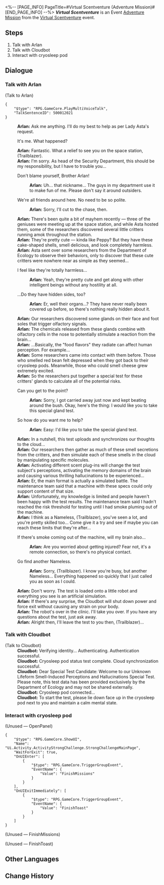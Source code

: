 <%-- [PAGE_INFO]
PageTitle=#Virtual Scentventure (Adventure Mission)#
[END_PAGE_INFO] --%>
{{Stub|Dialogue.}}
{{Mission Infobox
|id            = 8016301
|title         = Virtual Scentventure
|image         = <!--Mission Virtual Scentventure (Adventure Mission).png-->
|type          = Adventure
|event_name    = Virtual Scentventure
|chapter       = 
|requirements  = [[Trailblaze Mission]] ''[[Silent Galaxy]]'' completed
|summary       = <!--official mission summary from Fate's Atlas-->
|characters    = Arlan; Cloudbot; Trailblazer
|startLocation = [[Herta Space Station]] - [[Master Control Zone]]
|world         = Herta Space Station
|area          = Master Control Zone
|prev          = 
|next          = ???
|rewards       = Credit*5,000
}}
'''''Virtual Scentventure''''' is an Event [[Adventure Mission]] from the [[Virtual Scentventure]] event.

==Steps==
# Talk with Arlan
# Talk with Cloudbot
# Interact with cryosleep pod

<!--
==Gameplay Notes==

--><!--
==Trial Character==

-->
==Dialogue==
{{Stub Dialogue}}
{{Dialogue End}}

===Talk with Arlan{{subst:void|<!--801630102-->}}===
{{Mission Description|type=adventure|location=Supply Zone|update|There seems to be trouble again in the space station. Arlan is asking for your help. But this time, the "culprit" looks really suspicious. Could such a cute little thing really do any harm? You are a little confused, but since Arlan asked politely, guess it's best to help out...}}
{{Dialogue Start}}

;(Talk to Arlan)
<pre>{
	"$type": "RPG.GameCore.PlayMultiVoiceTalk",
	"TalkSentenceID": 500012021
}</pre>
:'''Arlan:''' Ask me anything. I'll do my best to help as per Lady Asta's request.
:{{DIcon}} It's me. What happened?
:'''Arlan:''' Fantastic. What a relief to see you on the space station, (Trailblazer).
:'''Arlan:''' I'm sorry. As head of the Security Department, this should be my responsibility, but I have to trouble you...
:{{DIcon|Arrow}} Don't blame yourself, Brother Arlan!
::'''Arlan:''' Uh... that nickname... The guys in my department use it to make fun of me. Please don't say it around outsiders.
:{{DIcon|Arrow}} We're all friends around here. No need to be so polite.
::'''Arlan:''' Sorry, I'll cut to the chase, then.
:'''Arlan:''' There's been quite a bit of mayhem recently &mdash; three of the geniuses were meeting up at the space station, and while Asta hosted them, some of the researchers discovered several little critters running amok throughout the station.
:'''Arlan:''' They're pretty cute &mdash; kinda like Peppy? But they have these cake-shaped shells, smell delicious, and look completely harmless.
:'''Arlan:''' Asta sent over some researchers from the Department of Ecology to observe their behaviors, only to discover that these cute critters were nowhere near as simple as they seemed...
:{{DIcon|Arrow}} I feel like they're totally harmless...
::'''Arlan:''' Yeah, they're pretty cute and get along with other intelligent beings without any hostility at all.
:{{DIcon|Arrow}} ...Do they have hidden sides, too?
::'''Arlan:''' Er, well their organs...? They have never really been covered up before, so there's nothing really hidden about it.
:'''Arlan:''' Our researchers discovered some glands on their face and foot soles that trigger olfactory signals.
:'''Arlan:''' The chemicals released from these glands combine with olfactory cells in the nose to potentially stimulate a reaction from the brain...
:'''Arlan:''' ...Basically, the "food flavors" they radiate can affect human perception. For example...
:'''Arlan:''' Some researchers came into contact with them before. Those who smelled red bean felt depressed when they got back to their cryosleep pods. Meanwhile, those who could smell cheese grew extremely excited.
:'''Arlan:''' So the researchers put together a special test for these critters' glands to calculate all of the potential risks.
:{{DIcon|Arrow}} Can you get to the point?
::'''Arlan:''' Sorry, I got carried away just now and kept beating around the bush. Okay, here's the thing: I would like you to take this special gland test.
:{{DIcon|Arrow}} So how do you want me to help?
::'''Arlan:''' Easy: I'd like you to take the special gland test.
:'''Arlan:''' In a nutshell, this test uploads and synchronizes our thoughts to the cloud...
:'''Arlan:''' Our researchers then gather as much of these smell secretions from the critters, and then simulate each of these smells in the cloud by manipulating specific molecules.
:'''Arlan:''' Activating different scent plug-ins will change the test subject's perceptions, activating the memory domains of the brain and causing various thrilling hallucinations to be experienced...
:'''Arlan:''' Er, the main format is actually a simulated battle. The maintenance team said that a machine with these specs could only support content of that size.
:'''Arlan:''' Unfortunately, my knowledge is limited and people haven't been happy with the test results. The maintenance team said I hadn't reached the risk threshold for testing until I had smoke pluming out of the machine.
:'''Arlan:''' I think as a Nameless, (Trailblazer), you've seen a lot, and you're pretty skilled too... Come give it a try and see if maybe you can reach these limits that they're after...
:{{DIcon|Arrow}} If there's smoke coming out of the machine, will my brain also...
::'''Arlan:''' Are you worried about getting injured? Fear not, it's a remote connection, so there's no physical contact.
:{{DIcon|Arrow}} Go find another Nameless.
::'''Arlan:''' Sorry, (Trailblazer). I know you're busy, but another Nameless... Everything happened so quickly that I just called you as soon as I could.
:'''Arlan:''' Don't worry. The test is loaded onto a little robot and everything you see is an artificial simulation.
:'''Arlan:''' If there's any surprise, the Cloudbot will shut down power and force exit without causing any strain on your body.
:'''Arlan:''' The robot's over in the clinic. I'll take you over. If you have any questions about the test, just ask away.
:'''Arlan:''' Alright then, I'll leave the test to you then, (Trailblazer)...
{{Dialogue End}}

===Talk with Cloudbot{{subst:void|<!--801630103-->}}===
{{Mission Description|type=adventure|location=Base Zone|update|The Cloudbot is responsible for synchronizing the tester's thoughts to the cloud. You agree to participate in the Department of Ecology's special test.}}
{{Dialogue Start}}

;(Talk to Cloudbot)
:'''Cloudbot:''' Verifying identity... Authenticating. Authentication successful.
:'''Cloudbot:''' Cryosleep pod status test complete. Cloud synchronization successful.
:'''Cloudbot:''' Dear Special Test Candidate: Welcome to our Unknown Lifeform Smell-Induced Perceptions and Hallucinations Special Test. Please note, this test data has been provided exclusively by the Department of Ecology and may not be shared externally.
:'''Cloudbot:''' Cryosleep pod connected...
:'''Cloudbot:''' To start the test, please lie down face up in the cryosleep pod next to you and maintain a calm mental state.
{{Dialogue End}}

===Interact with cryosleep pod{{subst:void|<!--801630104-->}}===
{{Mission Description|type=adventure|location=Base Zone|update|The Cloudbot guides you to lie down in the cryosleep pod. You are a little nervous, not knowing what you will face next... By the way, where is the eject button?}}
{{Dialogue Start}}
;(Unused &mdash; OpenPanel)
<pre>{
	"$type": "RPG.GameCore.ShowUI",
	"Name": "Ui.Activity.ActivityStrongChallenge.StrongChallengeMainPage",
	"WaitForExit": true,
	"OnUIEnter": [
		{
			"$type": "RPG.GameCore.TriggerGroupEvent",
			"EventName": {
				"Value": "FinishMissions"
			}
		}
	],
	"OnUIExitImmediately": [
		{
			"$type": "RPG.GameCore.TriggerGroupEvent",
			"EventName": {
				"Value": "FinishToast"
			}
		}
	]
}</pre>

;(Unused &mdash; FinishMissions)


;(Unused &mdash; FinishToast)

{{Dialogue End}}

==Other Languages==
{{Other Languages
|en   = Virtual Scentventure
|zhs  = 虚境味探
|zht  = 虛境味探
|ja   = 仮想の味に酔いしれて
|ko   = 가상세계 후각 탐험
|es   = Aventura aromática
|fr   = Aventure sensovirtuelle
|ru   = Пахучее приключение
|th   = ตะลุยกลิ่นพิศวง
|vi   = Mùi Hương Ảo Giác
|de   = Aromabenteuer
|id   = Petualangan Aroma Virtual
|pt   = Aventura Olfativa Virtual
}}

==Change History==
{{Change History|1.6}}

